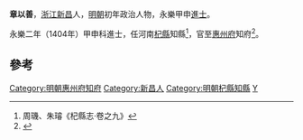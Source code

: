 '''章以善'''，[[浙江|浙江]][[新昌|新昌]]人，[[明朝|明朝]]初年政治人物，永樂甲申[[進士|進士]]。

永樂二年（1404年）甲申科進士，任河南[[杞縣|杞縣]]知縣<ref>周璣、朱璿《杞縣志·卷之九》</ref>，官至[[惠州府|惠州府]]知府<ref>{{cite news|title=《绍兴市志 卷44 第二章  历代进士名录》|url=http://www.sxlib.com:8080/web/gycslou/sxsz/44z2.htm|accessdate=2013-07-25|newspaper=绍兴图书馆|deadurl=yes|archiveurl=https://archive.is/20120914053252/http://www.sxlib.com:8080/web/gycslou/sxsz/44z2.htm|archivedate=2012-09-14}}</ref>。

==參考==
{{reflist}}

{{永樂二年甲申科殿試金榜}}
{{DEFAULTSORT:Zhang章}}
[[Category:明朝惠州府知府|Category:明朝惠州府知府]]
[[Category:新昌人|Category:新昌人]]
[[Category:明朝杞縣知縣|Category:明朝杞縣知縣]]
[[Category:章姓|Y]]